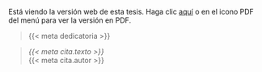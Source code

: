 ::: {.content-visible when-format="html"}

<!-- {{< meta tipo-documento >}} para optar al título de {{< meta titulo-otorgado >}} -->

::: {.callout-note}
Está viendo la versión web de esta tesis. Haga clic [aquí]({{< meta book.output-file >}}.pdf) o en el icono PDF del menú para ver la versión en PDF.
:::

> {{< meta dedicatoria >}}

> *{{< meta cita.texto >}}*\
> {{< meta cita.autor >}}

:::
